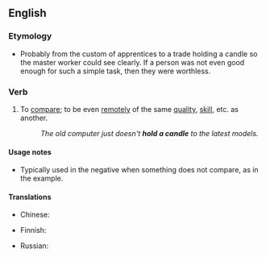==English==

===Etymology===
* Probably from the custom of apprentices to a trade holding a candle so the master worker could see clearly. If a person was not even good enough for such a simple task, then they were worthless.

===Verb===
{{en-verb|holds a candle|holding a candle|held a candle}}

# {{idiom}} To [[compare]]; to be even [[remote]]ly of the same [[quality]], [[skill]], etc. as another.
#: ''The old computer just doesn't '''hold a candle''' to the latest models.''

====Usage notes====
* Typically used in the negative when something does not compare, as in the example.

====Translations====
{{trans-top|be even remotely of the same quality}}
* Chinese:
*: {{trreq|Mandarin}}
* Finnish: {{t-|fi|pärjätä}}
{{trans-mid}}
* Russian: {{t|ru|в подмётки не годиться|tr=v podmjótki ne godít'sja}} {{qualifier|not (even) suitable for soles}}
{{trans-bottom}}